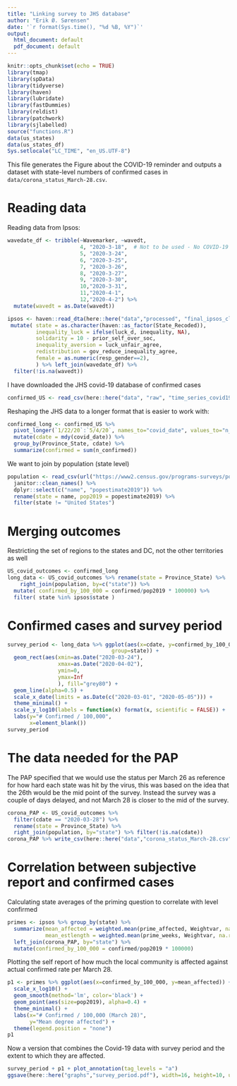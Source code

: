 ```yaml
---
title: "Linking survey to JHS database"
author: "Erik Ø. Sørensen"
date: '`r format(Sys.time(), "%d %B, %Y")`'
output:
  html_document: default
  pdf_document: default
---
```


```r
knitr::opts_chunk$set(echo = TRUE)
library(tmap)
library(spData)
library(tidyverse)
library(haven)
library(lubridate)
library(fastDummies)
library(reldist)
library(patchwork)
library(sjlabelled)
source("functions.R")
data(us_states)
data(us_states_df)
Sys.setlocale("LC_TIME", "en_US.UTF-8")
```

This file generates the Figure about the COVID-19 reminder and 
outputs a dataset with state-level numbers of confirmed cases 
in `data/corona_status_March-28.csv`.

# Reading data 

Reading data from Ipsos:
```r
wavedate_df <- tribble(~Wavemarker, ~wavedt,
                       4, "2020-3-18",  # Not to be used - No COVID-19 reminder
                       5, "2020-3-24",
                       6, "2020-3-25", 
                       7, "2020-3-26",
                       8, "2020-3-27",
                       9, "2020-3-30",
                       10,"2020-3-31",
                       11,"2020-4-1", 
                       12,"2020-4-2") %>% 
  mutate(wavedt = as.Date(wavedt))

ipsos <- haven::read_dta(here::here("data","processed", "final_ipsos_cleaned.dta")) %>%
 mutate( state = as.character(haven::as_factor(State_Recoded)),
         inequality_luck = ifelse(luck_d, inequality, NA),
         solidarity = 10 - prior_self_over_soc,
         inequality_aversion = luck_unfair_agree,
         redistribution = gov_reduce_inequality_agree,
         female = as.numeric(resp_gender==2),
         ) %>% left_join(wavedate_df) %>%
  filter(!is.na(wavedt))
```

I have downloaded the JHS covid-19 database of confirmed cases
```r
confirmed_US <- read_csv(here::here("data", "raw", "time_series_covid19_confirmed_US.csv"))
```
Reshaping the JHS data to a longer format that is easier to work with:
```r
confirmed_long <- confirmed_US %>% 
  pivot_longer(`1/22/20`:`5/4/20`, names_to="covid_date", values_to="n_confirmed") %>%
  mutate(cdate = mdy(covid_date)) %>% 
  group_by(Province_State, cdate) %>%
  summarize(confirmed = sum(n_confirmed))
```

We want to join by population (state level)
```r
population <- read_csv(url("https://www2.census.gov/programs-surveys/popest/datasets/2010-2019/state/detail/SCPRC-EST2019-18+POP-RES.csv")) %>% 
  janitor::clean_names() %>%
  dplyr::select(c("name", "popestimate2019")) %>%
  rename(state = name, pop2019 = popestimate2019) %>%
  filter(state != "United States")
```


# Merging outcomes
Restricting the set of regions to the states and DC, not the other
territories as well
```r
US_covid_outcomes <- confirmed_long 
long_data <- US_covid_outcomes %>% rename(state = Province_State) %>%
    right_join(population, by=c("state")) %>%
  mutate( confirmed_by_100_000 = confirmed/pop2019 * 100000) %>%
  filter( state %in% ipsos$state )
```

# Confirmed cases and survey period

```r
survey_period <- long_data %>% ggplot(aes(x=cdate, y=confirmed_by_100_000, 
                                 group=state)) +
  geom_rect(aes(xmin=as.Date("2020-03-24"),
                xmax=as.Date("2020-04-02"), 
                ymin=0, 
                ymax=Inf
                ), fill="grey80") +
  geom_line(alpha=0.5) +
  scale_x_date(limits = as.Date(c("2020-03-01", "2020-05-05"))) +
  theme_minimal() +
  scale_y_log10(labels = function(x) format(x, scientific = FALSE)) + 
  labs(y="# Confirmed / 100,000", 
       x=element_blank())
survey_period       
```


# The data needed for the PAP
The PAP specified that we would use the status per March 26 as reference for how
hard each state was hit by the virus, this was based on the idea that the 26th would
be the mid point of the survey. Instead the survey was a couple of days delayed,
and not March 28 is closer to the mid of the survey.
```r
corona_PAP <- US_covid_outcomes %>% 
  filter(cdate == "2020-03-28") %>%
  rename(state = Province_State) %>%
  right_join(population, by="state") %>% filter(!is.na(cdate))
corona_PAP %>% write_csv(here::here("data","corona_status_March-28.csv"))
```


# Correlation between subjective report and confirmed cases

Calculating state averages of the priming question to correlate with level confirmed
```r
primes <- ipsos %>% group_by(state) %>%
  summarize(mean_affected = weighted.mean(prime_affected, Weightvar, na.rm=TRUE),
            mean_estlength = weighted.mean(prime_weeks, Weightvar, na.rm=TRUE)) %>%
  left_join(corona_PAP, by="state") %>%
  mutate(confirmed_by_100_000 = confirmed/pop2019 * 100000)
```

Plotting the self report of how much the local community is affected against 
actual confirmed rate per March 28.
```r
p1 <- primes %>% ggplot(aes(x=confirmed_by_100_000, y=mean_affected)) + 
  scale_x_log10() + 
  geom_smooth(method='lm', color='black') + 
  geom_point(aes(size=pop2019), alpha=0.4) +
  theme_minimal() +
  labs(x="# Confirmed / 100,000 (March 28)",
       y="Mean degree affected") + 
  theme(legend.position = "none")
p1
```

Now a version that combines the Covid-19 data with survey period and 
the extent to which they are affected.

```r
survey_period + p1 + plot_annotation(tag_levels = "a")
ggsave(here::here("graphs","survey_period.pdf"), width=16, height=10, units="cm")
```
